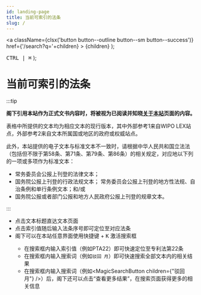 ```yaml
---
id: landing-page
title: 当前可索引的法条
slug: /
---
```





  <a className={clsx('button button--outline button--sm button--success')} href={'/search?q='+children} >
  {children}
  </a>
);

  <kbd>CTRL | ⌘</kbd>
);



# 当前可索引的法条

:::tip

**阁下引用本站作为正式文书内容时，将被视为已阅读并知晓[关于本站](/about)页面的内容。**

表格中所提供的文本均为相应文本的现行版本，其中外部参考1来自WIPO LEX站点，外部参考2来自文本所属国或地区的政府或权威站点。

此外，本站提供的电子文本与标准文本不一致时，请根据中华人民共和国立法法（包括但不限于第58条、第71条、第79条、第86条）的相关规定，对应地以下列的一项或多项作为标准文本：

  + 常务委员会公报上刊登的法律文本；
  + 国务院公报上刊登的行政法规文本；
  常务委员会公报上刊登的地方性法规、自治条例和单行条例文本；和/或
  + 国务院公报或者部门公报和地方人民政府公报上刊登的规章文本。


:::

+ 点击文本标题直达文本页面
+ 点击索引值随后输入法条序号即可定位至对应法条
+ 阁下可以在本站任意界面使用快捷键 <CtrlButton /> + <kbd>K</kbd> 激活搜索框
  - 在搜索框内输入索引值（例如PTA22）即可快速定位至专利法第22条
  - 在搜索框内输入搜索词（例如`驳回 月`）即可快速搜索全部文本内的相关结果
  - 在搜索框内输入搜索词（例如<MagicSearchButton children={"驳回 月"} />）后，阁下还可以点击“查看更多结果”，在搜索页面获得更多的相关信息


<IndexingTable />

